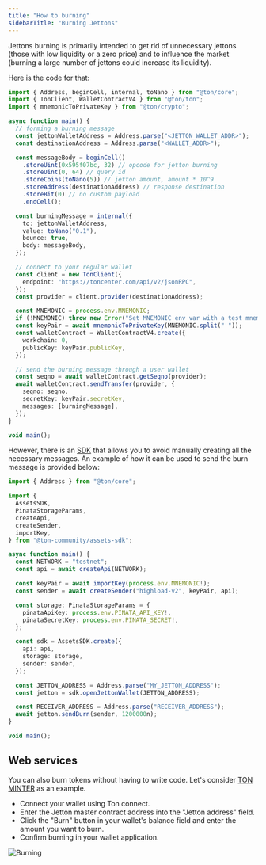 ```yaml
---
title: "How to burning"
sidebarTitle: "Burning Jettons"
---
```



Jettons burning is primarily intended to get rid of unnecessary jettons (those with low liquidity or a zero price) and
to influence the market (burning a large number of jettons could increase its liquidity).

Here is the code for that:

```typescript
import { Address, beginCell, internal, toNano } from "@ton/core";
import { TonClient, WalletContractV4 } from "@ton/ton";
import { mnemonicToPrivateKey } from "@ton/crypto";

async function main() {
  // forming a burning message
  const jettonWalletAddress = Address.parse("<JETTON_WALLET_ADDR>");
  const destinationAddress = Address.parse("<WALLET_ADDR>");

  const messageBody = beginCell()
    .storeUint(0x595f07bc, 32) // opcode for jetton burning
    .storeUint(0, 64) // query id
    .storeCoins(toNano(5)) // jetton amount, amount * 10^9
    .storeAddress(destinationAddress) // response destination
    .storeBit(0) // no custom payload
    .endCell();

  const burningMessage = internal({
    to: jettonWalletAddress,
    value: toNano("0.1"),
    bounce: true,
    body: messageBody,
  });

  // connect to your regular wallet
  const client = new TonClient({
    endpoint: "https://toncenter.com/api/v2/jsonRPC",
  });
  const provider = client.provider(destinationAddress);

  const MNEMONIC = process.env.MNEMONIC;
  if (!MNEMONIC) throw new Error("Set MNEMONIC env var with a test mnemonic.");
  const keyPair = await mnemonicToPrivateKey(MNEMONIC.split(" "));
  const walletContract = WalletContractV4.create({
    workchain: 0,
    publicKey: keyPair.publicKey,
  });

  // send the burning message through a user wallet
  const seqno = await walletContract.getSeqno(provider);
  await walletContract.sendTransfer(provider, {
    seqno: seqno,
    secretKey: keyPair.secretKey,
    messages: [burningMessage],
  });
}

void main();
```

However, there is an [SDK](https://github.com/ton-community/assets-sdk) that allows you to avoid manually creating all the necessary messages.
An example of how it can be used to send the burn message is provided below:

```typescript
import { Address } from "@ton/core";

import {
  AssetsSDK,
  PinataStorageParams,
  createApi,
  createSender,
  importKey,
} from "@ton-community/assets-sdk";

async function main() {
  const NETWORK = "testnet";
  const api = await createApi(NETWORK);

  const keyPair = await importKey(process.env.MNEMONIC!);
  const sender = await createSender("highload-v2", keyPair, api);

  const storage: PinataStorageParams = {
    pinataApiKey: process.env.PINATA_API_KEY!,
    pinataSecretKey: process.env.PINATA_SECRET!,
  };

  const sdk = AssetsSDK.create({
    api: api,
    storage: storage,
    sender: sender,
  });

  const JETTON_ADDRESS = Address.parse("MY_JETTON_ADDRESS");
  const jetton = sdk.openJettonWallet(JETTON_ADDRESS);

  const RECEIVER_ADDRESS = Address.parse("RECEIVER_ADDRESS");
  await jetton.sendBurn(sender, 1200000n);
}

void main();
```

## Web services

You can also burn tokens without having to write code. Let's consider [TON MINTER](https://minter.ton.org/) as an example.
- Connect your wallet using Ton connect.
- Enter the Jetton master contract address into the "Jetton address" field.
- Click the "Burn" button in your wallet's balance field and enter the amount you want to burn.
- Confirm burning in your wallet application.

![Burning](/resources/images/burning-ton-minter.svg)
